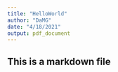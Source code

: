 ```yaml
---
title: "HelloWorld"
author: "DaMG"
date: "4/18/2021"
output: pdf_document
---
```

## This is a markdown file